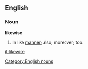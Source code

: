 ==English==
[[Category:English nouns]]
===Noun===

'''likewise'''

#In like [[manner]]; also; moreover; too. 

[[it:likewise]]